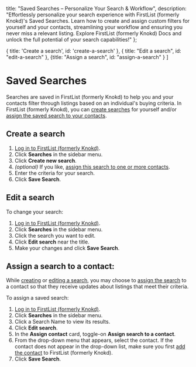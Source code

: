
<meta name="og:title" content="Personalize Your Search with Saved Filters on FirstList (formerly Knokd)" />
<meta name="og:description" content="Tailor your search & streamline your workflow! Learn how FirstList (formerly Knokd)'s Saved Searches empower you to create & assign filters for yourself & your contacts. Explore FirstList (formerly Knokd) Docs!"/>

  title: "Saved Searches – Personalize Your Search & Workflow",
  description: "Effortlessly personalize your search experience with FirstList (formerly Knokd)'s Saved Searches. Learn how to create and assign custom filters for yourself and your contacts, streamlining your workflow and ensuring you never miss a relevant listing. Explore FirstList (formerly Knokd) Docs and unlock the full potential of your search capabilities!"
};

  { title: 'Create a search', id: 'create-a-search' },
  { title: "Edit a search", id: "edit-a-search" },
  {title: "Assign a search", id: "assign-a-search" }
]

<HeroPattern />

# Saved Searches

Searches are saved in FirstList (formerly Knokd) to help you and your contacts filter through listings based on an individual's buying criteria. In FirstList (formerly Knokd), you can [create searches](#create-a-search) for yourself and/or [assign the saved search to your contacts](#assign-a-search-to-a-contact).

## Create a search

1. <a href="https://app.firstlist.co/login" target="_blank">Log in to FirstList (formerly Knokd)</a>.
2. Click **Searches** in the sidebar menu.
3. Click **Create new search**. 
4. *(optional)* If you like, [assign this search to one or more contacts](#assign-a-search-to-a-contact).
4. Enter the criteria for your search. 
5. Click **Save Search**.

## Edit a search

To change your search:

1. <a href="https://app.firstlist.co/login" target="_blank">Log in to FirstList (formerly Knokd)</a>.
2. Click **Searches** in the sidebar menu.
3. Click the search you want to edit.
4. Click **Edit search** near the title.
5. Make your changes and click **Save Search**.

## Assign a search to a contact:

While [creating](#create-a-search) or [editing a search](#edit-a-search), you may choose to [assign the search](/saved-searches/create-a-saved-search#assign-a-search) to a contact so that they receive updates about listings that meet their criteria.

To assign a saved search:

1. <a href="https://app.firstlist.co/login" target="_blank">Log in to FirstList (formerly Knokd)</a>.
2. Click **Searches** in the sidebar menu.
3. Click a Search Name to view its results.
4. Click **Edit search**. 
5. In the **Assign contact** card, toggle-on **Assign search to a contact**.
6. From the drop-down menu that appears, select the contact.
<Note>If the contact does not appear in the drop-down list, make sure you first [add the contact](/contacts/add-contacts) to FirstList (formerly Knokd).</Note>
6. Click **Save Search**.
